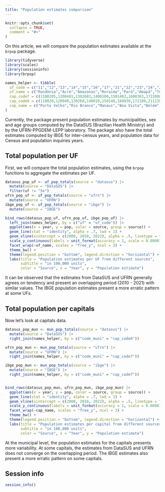 ```yaml
---
title: "Population estimates comparison"
---
```


```r
knitr::opts_chunk$set(
  collapse = TRUE,
  comment = "#>"
)
```

On this article, we will compare the population estimates available at the `brpop` package.

```r
library(tidyverse)
library(scales)
library(sessioninfo)
library(brpop)
```

```r
names_helper <- tibble(
  uf_code = c("11","12","13","14","15","16","17","21","22","23","24","25","26","27","28","29","31","32","33","35","41","42","43","50","51","52","53"),
  uf_name = c("Rondônia","Acre","Amazonas","Roraima","Pará","Amapá","Tocantins","Maranhão","Piauí","Ceará","Rio Grande do Norte","Paraíba","Pernambuco","Alagoas","Sergipe","Bahia","Minas Gerais","Espírito Santo","Rio de Janeiro","São Paulo","Paraná","Santa Catarina","Rio Grande do Sul","Mato Grosso do Sul","Mato Grosso","Goiás","Distrito Federal"),
  cap_code7 = c(1100205,1200401,1302603,1400100,1501402,1600303,1721000,2111300,2211001,2304400,2408102,2507507,2611606,2704302,2800308,2927408,3106200,3205309,3304557,3550308,4106902,4205407,4314902,5002704,5103403,5208707,5300108),
  cap_code6 = c(110020,120040,130260,140010,150140,160030,172100,211130,221100,230440,240810,250750,261160,270430,280030,292740,310620,320530,330455,355030,410690,420540,431490,500270,510340,520870,530010),
  cap_name = c("Porto Velho","Rio Branco","Manaus","Boa Vista","Belém","Macapá","Palmas","São Luís","Teresina","Fortaleza","Natal","João Pessoa","Recife","Maceió","Aracaju","Salvador","Belo Horizonte","Vitória","Rio de Janeiro","São Paulo","Curitiba","Florianópolis","Porto Alegre","Campo Grande","Cuiabá","Goiânia","Brasília")
)
```


Currently, the package present population estimates by municipalities, sex and age groups computed by the DataSUS (Brazilian Health Ministry) and by the UFRN-PPGDEM-LEPP laboratory. The package also have the total estimates computed by IBGE for inter-census years, and population data for Census and population inquiries years.

## Total population per UF

First, we will compare the total population estimates, using the `brpop` functions to aggregate the estimates per UF.

```r
datasus_pop_uf <- uf_pop_totals(source = "datasus") |>
  mutate(source = "DataSUS") |>
  filter(uf != "5e")
ufrn_pop_uf <- uf_pop_totals(source = "ufrn") |>
  mutate(source = "UFRN")
ibge_pop_uf <- uf_pop_totals(source = "ibge") |>
  mutate(source = "IBGE")

bind_rows(datasus_pop_uf, ufrn_pop_uf, ibge_pop_uf) |>
  left_join(names_helper, by = c("uf" = "uf_code")) |>
  ggplot(aes(x = year, y = pop, color = source, group = source)) +
  geom_line(stat = "identity", alpha = .7, lwd = 1) +
  geom_vline(xintercept = c(2000, 2010, 2022), alpha = .5, linetype = "longdash") +
  scale_y_continuous(labels = unit_format(accuracy = 1, scale = 0.00001, unit = NULL)) + 
  facet_wrap(~uf_name, scales = "free_y", ncol = 3) +
  theme_bw() + 
  theme(legend.position = "bottom", legend.direction = "horizontal") +
  labs(title = "Population estimates per UF from different sources",
       subtitle = "in 100,000 units",
       color = "Source", x = "Year", y = "Population estimate")
```

It can be observed that the estimates from DataSUS and UFRN generally agrees on tendency and present an overlapping period (2010 - 2021) with similar values. The IBGE population estimates present a more erratic pattern at some UFs. 

## Total population per capitals

Now let's look at capitals data.

```r
datasus_pop_mun <- mun_pop_totals(source = "datasus") |>
  mutate(source = "DataSUS") |>
  right_join(names_helper, by = c("code_muni" = "cap_code6"))

ufrn_pop_mun <- mun_pop_totals(source = "ufrn") |>
  mutate(source = "UFRN") |>
  right_join(names_helper, by = c("code_muni" = "cap_code7"))

ibge_pop_mun <- mun_pop_totals(source = "ibge") |>
  mutate(source = "IBGE") |>
  right_join(names_helper, by = c("code_muni" = "cap_code7"))


bind_rows(datasus_pop_mun, ufrn_pop_mun, ibge_pop_mun) |>
  ggplot(aes(x = year, y = pop, color = source, group = source)) +
  geom_line(stat = "identity", alpha = .7, lwd = 1) +
  geom_vline(xintercept = c(2000, 2010, 2022), alpha = .5, linetype = "longdash") +
  scale_y_continuous(labels = unit_format(accuracy = 1, scale = 0.00001, unit = NULL)) + 
  facet_wrap(~cap_name, scales = "free_y", ncol = 3) +
  theme_bw() + 
  theme(legend.position = "bottom", legend.direction = "horizontal") +
  labs(title = "Population estimates per capital from different sources",
       subtitle = "in 100,000 units",
       color = "Source", x = "Year", y = "Population estimate")
```

At the municipal level, the population estimates for the capitals presents more variability. At some capitals, the estimates from DataSUS and UFRN does not converge on the overlapping period. The IBGE estimates also present a more erratic pattern on some capitals.

## Session info

```r
session_info()
```

